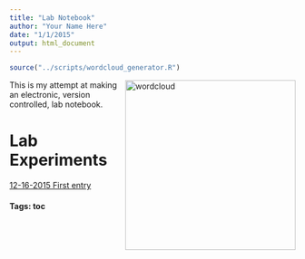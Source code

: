 ```yaml
---
title: "Lab Notebook"
author: "Your Name Here"
date: "1/1/2015"
output: html_document
---
```


```r
source("../scripts/wordcloud_generator.R")
```

<p>
<img style="float: right;" src="libs/wordcloud_trim.jpeg" alt="wordcloud" width="300" height="300" />
This is my attempt at making an electronic, version controlled, lab notebook.
</p>




# Lab Experiments
  [12-16-2015 First entry ](12-16-2015_entry.html)
 
  

#### Tags: toc
